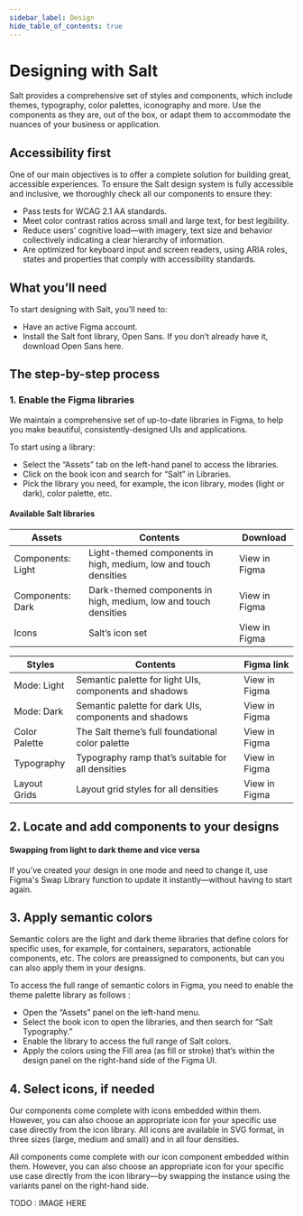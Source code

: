 ```yaml
---
sidebar_label: Design
hide_table_of_contents: true
---
```



# Designing with Salt

<Content toc={toc}>

Salt provides a comprehensive set of styles and components, which include themes, typography, color palettes, iconography and more. Use the components as they are, out of the box, or adapt them to accommodate the nuances of your business or application.

## Accessibility first

One of our main objectives is to offer a complete solution for building great, accessible experiences.
To ensure the Salt design system is fully accessible and inclusive, we thoroughly check all our components to ensure they:

- Pass tests for WCAG 2.1 AA standards.
- Meet color contrast ratios across small and large text, for best legibility.
- Reduce users’ cognitive load—with imagery, text size and behavior collectively indicating a clear hierarchy of information.
- Are optimized for keyboard input and screen readers, using ARIA roles, states and properties that comply with accessibility standards.

## What you’ll need

To start designing with Salt, you’ll need to:

- Have an active Figma account.
- Install the Salt font library, Open Sans. If you don’t already have it, download Open Sans here.

## The step-by-step process

### 1. Enable the Figma libraries

We maintain a comprehensive set of up-to-date libraries in Figma, to help you make beautiful, consistently-designed UIs and applications.

To start using a library:

- Select the “Assets” tab on the left-hand panel to access the libraries.
- Click on the book icon and search for “Salt” in Libraries.
- Pick the library you need, for example, the icon library, modes (light or dark), color palette, etc.

#### Available Salt libraries

<table>
  <thead>
    <tr>
      <th>Assets</th>
      <th>Contents</th>
      <th>Download</th>
    </tr>
  </thead>
  <tbody>
    <tr>
      <td>Components: Light</td>
      <td>Light-themed components in high, medium, low and touch densities</td>
      <td>View in Figma</td>
    </tr>
    <tr>
      <td>Components: Dark</td>
      <td>Dark-themed components in high, medium, low and touch densities</td>
      <td>View in Figma</td>
    </tr>
    <tr>
      <td>Icons</td>
      <td>Salt’s icon set</td>
      <td>View in Figma</td>
    </tr>
  </tbody>
</table>
<table>
  <thead>
    <tr>
      <th>Styles</th>
      <th>Contents</th>
      <th>Figma link</th>
    </tr>
  </thead>
  <tbody>
    <tr>
      <td>Mode: Light</td>
      <td>Semantic palette for light UIs, components and shadows</td>
      <td>View in Figma</td>
    </tr>
    <tr>
      <td>Mode: Dark</td>
      <td>Semantic palette for dark UIs, components and shadows</td>
      <td>View in Figma</td>
    </tr>
    <tr>
      <td>Color Palette</td>
      <td>The Salt theme’s full foundational color palette</td>
      <td>View in Figma</td>
    </tr>
    <tr>
      <td>Typography</td>
      <td>Typography ramp that’s suitable for all densities</td>
      <td>View in Figma</td>
    </tr>
    <tr>
      <td>Layout Grids</td>
      <td>Layout grid styles for all densities</td>
      <td>View in Figma</td>
    </tr>
  </tbody>
</table>

## 2. Locate and add components to your designs

<DesignCards />

#### Swapping from light to dark theme and vice versa

If you’ve created your design in one mode and need to change it, use Figma's Swap Library function to update it instantly—without having to start again.

## 3. Apply semantic colors

Semantic colors are the light and dark theme libraries that define colors for specific uses, for example, for containers, separators, actionable components, etc. The colors are preassigned to components, but can you can also apply them in your designs.

To access the full range of semantic colors in Figma, you need to enable the theme palette library as follows :

- Open the “Assets” panel on the left-hand menu.
- Select the book icon to open the libraries, and then search for “Salt Typography.”
- Enable the library to access the full range of Salt colors.
- Apply the colors using the Fill area (as fill or stroke) that’s within the design panel on the right-hand side of the Figma UI.

## 4. Select icons, if needed

Our components come complete with icons embedded within them. However, you can also choose an appropriate icon for your specific use case directly from the icon library. All icons are available in SVG format, in three sizes (large, medium and small) and in all four densities.

All components come complete with our icon component embedded within them. However, you can also choose an appropriate icon for your specific use case directly from the icon library—by swapping the instance using the variants panel on the right-hand side.

TODO : IMAGE HERE

</Content>
